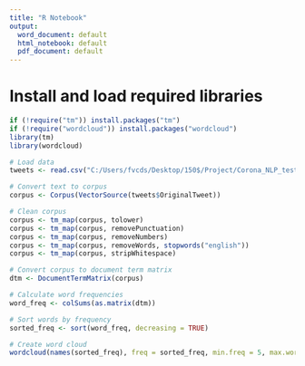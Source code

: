---
title: "R Notebook"
output:
  word_document: default
  html_notebook: default
  pdf_document: default
---
# Install and load required libraries

```{r}
if (!require("tm")) install.packages("tm")
if (!require("wordcloud")) install.packages("wordcloud")
library(tm)
library(wordcloud)
```


```{r}
# Load data
tweets <- read.csv("C:/Users/fvcds/Desktop/150$/Project/Corona_NLP_test.csv")

# Convert text to corpus
corpus <- Corpus(VectorSource(tweets$OriginalTweet))

# Clean corpus
corpus <- tm_map(corpus, tolower)
corpus <- tm_map(corpus, removePunctuation)
corpus <- tm_map(corpus, removeNumbers)
corpus <- tm_map(corpus, removeWords, stopwords("english"))
corpus <- tm_map(corpus, stripWhitespace)

# Convert corpus to document term matrix
dtm <- DocumentTermMatrix(corpus)

# Calculate word frequencies
word_freq <- colSums(as.matrix(dtm))

# Sort words by frequency
sorted_freq <- sort(word_freq, decreasing = TRUE)

# Create word cloud
wordcloud(names(sorted_freq), freq = sorted_freq, min.freq = 5, max.words = 100, random.order = FALSE, colors = brewer.pal(8, "Dark2"))


```

